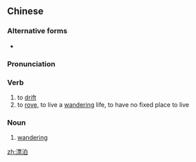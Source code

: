 ==Chinese==
{{zh-forms}}

===Alternative forms===
* {{zh-l|飄泊}}

===Pronunciation===
{{zh-pron
|m=piāobó
|c=piu1 bok6
|mn=qz,xm,zz:phiau-po̍k/tw:phiau-pe̍k
|cat=v,n
}}

===Verb===
{{zh-verb}}

# to [[drift]]
# to [[rove]], to live a [[wandering]] life, to have no fixed place to live

===Noun===
{{zh-noun}}

# [[wandering]]

[[zh:漂泊]]